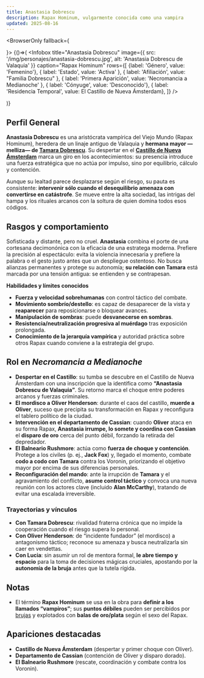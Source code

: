 ```yaml
---
title: Anastasia Dobrescu
description: Rapax Hominum, vulgarmente conocida como una vampira
updated: 2025-08-16
---
```






<BrowserOnly fallback={<div />}>
{()=>(
  <Infobox
    title="Anastasia Dobrescu"
    image={{ src: '/img/personajes/anastasia-dobrescu.jpg', alt: 'Anastasia Dobrescu de Valaquia' }}
    caption="Rapax Hominum"
    rows={[
      {label: 'Género', value: 'Femenino'},
      { label: 'Estado', value: 'Activa' },
      { label: 'Afiliación', value: "Familia Dobrescu" },
      { label: 'Primera Aparición', value: 'Necromancia a Medianoche' },
      { label: 'Cónyuge', value: 'Desconocido'},
      { label: 'Residencia Temporal', value: <Link to= "/CrSaSo/lugares/El%20Castillo%20de%20Nueva%20Ámsterdam">El Castillo de Nueva Ámsterdam</Link>},
    ]}
  />
  
)}
</BrowserOnly>


## Perfil General

**Anastasia Dobrescu** es una aristócrata vampírica del Viejo Mundo (Rapax Hominum), heredera de un linaje antiguo de Valaquia y **hermana mayor —melliza— de [Tamara Dobrescu](/CrSaSo/personajes/Tamara%20Dobrescu)**. Su despertar en el **[Castillo de Nueva Ámsterdam](/CrSaSo/lugares/El%20Castillo%20de%20Nueva%20Ámsterdam)** marca un giro en los acontecimientos: su presencia introduce una fuerza estratégica que no actúa por impulso, sino por equilibrio, cálculo y contención.

Aunque su lealtad parece desplazarse según el riesgo, su pauta es consistente: **intervenir sólo cuando el desequilibrio amenaza con convertirse en catástrofe**. Se mueve entre la alta sociedad, las intrigas del hampa y los rituales arcanos con la soltura de quien domina todos esos códigos.

## Rasgos y comportamiento

Sofisticada y distante, pero no cruel. **Anastasia** combina el porte de una cortesana decimonónica con la eficacia de una estratega moderna. Prefiere la precisión al espectáculo: evita la violencia innecesaria y prefiere la palabra o el gesto justo antes que un despliegue ostentoso. No busca alianzas permanentes y protege su autonomía; **su relación con Tamara** está marcada por una tensión antigua: se entienden y se contrapesan.

**Habilidades y límites conocidos**

- **Fuerza y velocidad sobrehumanas** con control táctico del combate.
- **Movimiento sombrío/destello**: es capaz de desaparecer de la vista y **reaparecer** para reposicionarse o bloquear avances.
- **Manipulación de sombras**: puede **desvanecerse en sombras**.
- **Resistencia/neutralización progresiva al muérdago** tras exposición prolongada.
- **Conocimiento de la jerarquía vampírica** y autoridad práctica sobre otros Rapax cuando conviene a la estrategia del grupo.

## Rol en _Necromancia a Medianoche_

- **Despertar en el Castillo**: su tumba se descubre en el Castillo de Nueva Ámsterdam con una inscripción que la identifica como **“Anastasia Dobrescu de Valaquia”**. Su retorno marca el choque entre poderes arcanos y fuerzas criminales.
- **El mordisco a Oliver Henderson**: durante el caos del castillo, **muerde a Oliver**, suceso que precipita su transformación en Rapax y reconfigura el tablero político de la ciudad.
- **Intervención en el departamento de Cassian**: cuando **Oliver** ataca en su forma Rapax, **Anastasia irrumpe, lo somete y coordina con Cassian** el **disparo de oro** cerca del punto débil, forzando la retirada del depredador.
- **El Balneario Rushmore**: actúa como **fuerza de choque y contención**. Protege a los civiles (p. ej., **Jack Fox**) y, llegado el momento, combate **codo a codo con Tamara** contra los Voronin, priorizando el objetivo mayor por encima de sus diferencias personales.
- **Reconfiguración del mando**: ante la irrupción de **Tamara** y el agravamiento del conflicto, **asume control táctico** y convoca una nueva reunión con los actores clave (incluido **Alan McCarthy**), tratando de evitar una escalada irreversible.

### Trayectorias y vínculos

- **Con Tamara Dobrescu**: rivalidad fraterna crónica que no impide la cooperación cuando el riesgo supera lo personal.
- **Con Oliver Henderson**: de “incidente fundador” (el mordisco) a antagonismo táctico; reconoce su amenaza y busca neutralizarla sin caer en vendettas.
- **Con Lucia**: sin asumir un rol de mentora formal, **le abre tiempo y espacio** para la toma de decisiones mágicas cruciales, apostando por la **autonomía de la bruja** antes que la tutela rígida.

## Notas

- El término **Rapax Hominum** se usa en la obra para **definir a los llamados “vampiros”**; sus **puntos débiles** pueden ser percibidos por [brujas](/CrSaSo/familias/Brujas) y explotados con **balas de oro/plata** según el sexo del Rapax.

## Apariciones destacadas

- **Castillo de Nueva Ámsterdam** (despertar y primer choque con Oliver).
- **Departamento de Cassian** (contención de Oliver y disparo dorado).
- **El Balneario Rushmore** (rescate, coordinación y combate contra los Voronin).
